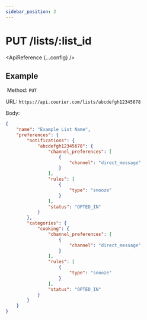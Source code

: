 ```yaml
---
sidebar_position: 2
---
```



# PUT /lists/:list_id

<ApiReference {...config} />

## Example
​
Method: `PUT`

URL: `https://api.courier.com/lists/abcdefgh12345678`

Body:
​
```json
{
    "name": "Example List Name",
    "preferences": {
        "notifications": {
            "abcdefgh12345678": {
                "channel_preferences": [
                    {
                        "channel": "direct_message"
                    }
                ],
                "rules": [
                    {
                        "type": "snooze"
                    }
                ],
                "status": "OPTED_IN"
            }
        },
        "categories": {
            "cooking": {
                "channel_preferences": [
                    {
                        "channel": "direct_message"
                    }
                ],
                "rules": [
                    {
                        "type": "snooze"
                    }
                ],
                "status": "OPTED_IN"
            }
        }
    }
}
```
